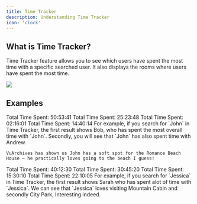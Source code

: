 ```yaml
---
title: Time Tracker
description: Understanding Time Tracker
icon: 'clock'
---
```


## What is Time Tracker?

Time Tracker feature allows you to see which users have spent the most time with a specific searched user. It also displays the rooms where users have spent the most time.
<Frame caption="Time Tracker Table">
  <img src="/images/Time Tracker/time-tracker.png" />
</Frame>

## Examples
<Tabs>
  <Tab title="Example 1">
    <Columns cols={2}>
      <Card title="Avatar Name: Bob">
        Total Time Spent: 50:53:41
      </Card>
      <Card title="Room Name: Romance Beach House">
        Total Time Spent: 25:23:48
      </Card>
      <Card title="Avatar Name: Andrew">
        Total Time Spent: 02:16:01
      </Card>
      <Card title="Room Name: Starbucks Cafe">
        Total Time Spent: 14:40:14
      </Card>
    </Columns>
    For example, if you search for `John` in Time Tracker, the first result shows Bob, who has spent the most overall time with `John`. Secondly, you will see that `John` has also spent time with Andrew.
    
    VuArchives has shown us John has a soft spot for the Romance Beach House — he practically loves going to the beach I guess!
  </Tab>
  
  <Tab title="Example 2">
    <Columns cols={2}>
      <Card title="Avatar Name: Sarah">
        Total Time Spent: 40:12:30
      </Card>
      <Card title="Room Name: Mountain Cabin">
        Total Time Spent: 30:45:20
      </Card>
      <Card title="Avatar Name: Michael">
        Total Time Spent: 15:30:10
      </Card>
      <Card title="Room Name: City Park">
        Total Time Spent: 22:10:05
      </Card>
    </Columns>
    For example, if you search for `Jessica` in Time Tracker, the first result shows Sarah who has spent alot of time with `Jessica`. We can see that `Jessica` loves visiting Mountain Cabin and secondly City Park, Interesting indeed.
  </Tab>
</Tabs>